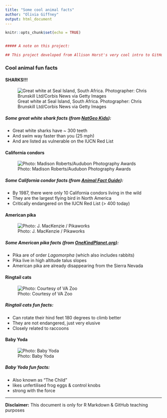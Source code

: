 ```yaml
---
title: "Some cool animal facts"
author: "Olivia Giffney"
output: html_document
---
```


```r
knitr::opts_chunk$set(echo = TRUE)


##### A note on this project:

## This project developed from Allison Horst's very cool intro to GitHub. 

```


### Cool animal fun facts {.tabset .tabset-fade}

#### SHARKS!!!

![Great white at Seal Island, South Africa. Photographer: Chris Brunskill Ltd/Corbis News via Getty Images](img/great_white.jpg)

##### Some great white shark facts (from [NatGeo Kids](https://www.natgeokids.com/uk/discover/animals/sea-life/great-white-sharks/)):

- Great white sharks have ~ 300 teeth
- And swim way faster than you (25 mph)
- And are listed as vulnerable on the IUCN Red List

#### California condors

![Photo: Madison Roberts/Audubon Photography Awards](img/condor.jpg)

##### Some California condor facts (from [Animal Fact Guide](https://animalfactguide.com/animal-facts/california-condor/)):

- By 1987, there were only 10 California condors living in the wild
- They are the largest flying bird in North America
- Critically endangered on the IUCN Red List (> 400 today)

#### American pika

![Photo: J. MacKenzie / Pikaworks](img/pika.jpg)

##### Some American pika facts (from [OneKindPlanet.org](https://onekindplanet.org/animal/pika-american/)):

- Pika are of order *Lagomorpha* (which also includes rabbits)
- Pika live in high altitude talus slopes
- American pika are already disappearing from the Sierra Nevada

#### Ringtail cats

![Photo: Courtesy of VA Zoo](img/ringtail_cat.jpg)

##### Ringtail cats fun facts: 

- Can rotate their hind feet 180 degrees to climb better
- They are not endangered, just very elusive
- Closely related to raccoons

#### Baby Yoda

![Photo: Baby Yoda](Grogu.jpg)

##### Baby Yoda fun facts:
- Also known as “The Child”
- likes unfertilised frog eggs & control knobs
- strong with the force

----------
**Disclaimer:** This document is only for R Markdown & GitHub teaching purposes